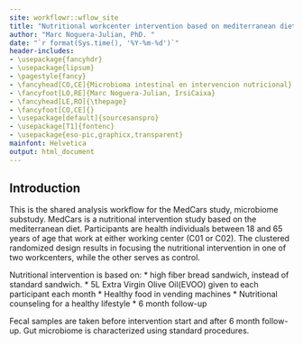 ```yaml
---
site: workflowr::wflow_site
title: "Nutritional workcenter intervention based on mediterranean diet linked to microbiome changes in the gut microbiome"
author: "Marc Noguera-Julian, PhD. "
date: "`r format(Sys.time(), '%Y-%m-%d')`"
header-includes:
- \usepackage{fancyhdr}
- \usepackage{lipsum}
- \pagestyle{fancy}
- \fancyhead[CO,CE]{Microbioma intestinal en intervencion nutricional}
- \fancyfoot[LO,RE]{Marc Noguera-Julian, IrsiCaixa}
- \fancyhead[LE,RO]{\thepage}
- \fancyfoot[CO,CE]{}
- \usepackage[default]{sourcesanspro}
- \usepackage[T1]{fontenc}
- \usepackage{eso-pic,graphicx,transparent}
mainfont: Helvetica
output: html_document
---
```


## Introduction   

This is the shared analysis workflow for the MedCars study, microbiome substudy. MedCars is a nutritional intervention study based on the mediterranean diet. Participants are health individuals between 18 and 65 years of age that work at either working center (C01 or C02). The clustered randomized design results in focusing the nutritional intervention in one of two workcenters, while the other serves as control. 

Nutritional intervention is based on:
 * high fiber bread sandwich, instead of standard sandwich.
 * 5L Extra Virgin Olive Oil(EVOO) given to each participant each month
 * Healthy food in vending machines
 * Nutritional counseling for a healthy lifestyle
 * 6 month follow-up
 
Fecal samples are taken before intervention start and after 6 month follow-up. Gut microbiome is characterized using standard procedures.
